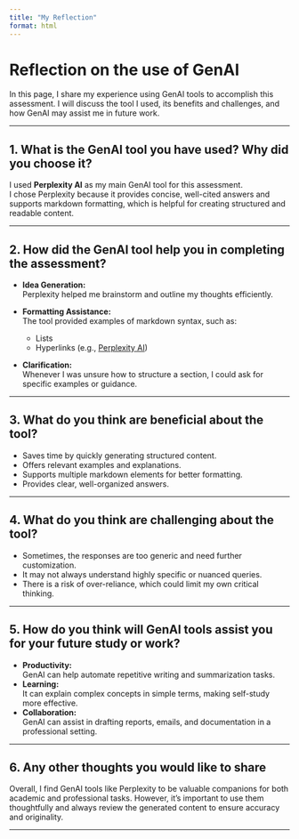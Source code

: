```yaml
---
title: "My Reflection"
format: html
---
```


# Reflection on the use of GenAI

In this page, I share my experience using GenAI tools to accomplish this assessment. I will discuss the tool I used, its benefits and challenges, and how GenAI may assist me in future work.

---

## 1. What is the GenAI tool you have used? Why did you choose it?

I used **Perplexity AI** as my main GenAI tool for this assessment.  
I chose Perplexity because it provides concise, well-cited answers and supports markdown formatting, which is helpful for creating structured and readable content.

---

## 2. How did the GenAI tool help you in completing the assessment?

- **Idea Generation:**  
  Perplexity helped me brainstorm and outline my thoughts efficiently.

- **Formatting Assistance:**  
  The tool provided examples of markdown syntax, such as:
  - Lists
  - Hyperlinks (e.g., [Perplexity AI](https://www.perplexity.ai))

- **Clarification:**  
  Whenever I was unsure how to structure a section, I could ask for specific examples or guidance.

---

## 3. What do you think are beneficial about the tool?

- Saves time by quickly generating structured content.
- Offers relevant examples and explanations.
- Supports multiple markdown elements for better formatting.
- Provides clear, well-organized answers.

---

## 4. What do you think are challenging about the tool?

- Sometimes, the responses are too generic and need further customization.
- It may not always understand highly specific or nuanced queries.
- There is a risk of over-reliance, which could limit my own critical thinking.

---

## 5. How do you think will GenAI tools assist you for your future study or work?

- **Productivity:**  
  GenAI can help automate repetitive writing and summarization tasks.
- **Learning:**  
  It can explain complex concepts in simple terms, making self-study more effective.
- **Collaboration:**  
  GenAI can assist in drafting reports, emails, and documentation in a professional setting.

---

## 6. Any other thoughts you would like to share

Overall, I find GenAI tools like Perplexity to be valuable companions for both academic and professional tasks. However, it's important to use them thoughtfully and always review the generated content to ensure accuracy and originality.

---